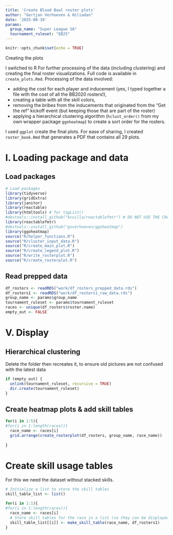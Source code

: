 ```yaml
---
title: 'Create Blood Bowl roster plots'
author: "Gertjan Verhoeven & Hiliadan"
date: '2025-08-19'
params:
  group_name: "Super League S6"
  tournament_ruleset: "EB25"
---
```


```r
knitr::opts_chunk$set(echo = TRUE)
```


Creating the plots

I switched to R For further processing of the data (including clustering) and creating the final roster visualizations. Full code is available in `create_plots.Rmd`. Processing of the data involved:

* adding the cost for each player and inducement (yes, I typed together a file with the cost of all the BB2020 rosters!), 
* creating a table with all the skill colors, 
* removing the bribes from the inducements that originated from the "Get the ref" kickoff event (but keeping those that are part of the roster)
* applying a hierarchical clustering algorithm (`hclust_order()` from my own wrapper package `ggoheatmap`) to create a sort order for the rosters.

I used `ggplot` create the final plots. For ease of sharing, I created `roster_book.Rmd` that generates a PDF that contains all 29 plots.

# I. Loading package and data
## Load packages

```r
# Load packages
library(tidyverse)
library(gridExtra)
library(janitor)
library(reactable)
library(htmltools) # for tagList()
#devtools::install_github("kcuilla/reactablefmtr") # DO NOT USE THE CRAN VERSION IT IS OUTDATED, HOWEVER THIS VERSION ALSO HAS A BUG WITH A PR FIX OPEN
library(reactablefmtr) 
#devtools::install_github("gsverhoeven/ggoheatmap")
library(ggoheatmap)
source("R/helper_functions.R")
source("R/cluster_input_data.R")
source("R/create_main_plot.R")
source("R/create_legend_plot.R")
source("R/write_rosterplot.R")
source("R/create_rosterplot.R")
```

## Read prepped data

```r
df_rosters <- readRDS("work/df_rosters_prepped_data.rds")
df_rosters1 <- readRDS("work/df_rosters1_raw_data.rds")
group_name <- params$group_name
tournament_ruleset <- params$tournament_ruleset
races <- unique(df_rosters$roster.name)
empty_out <- FALSE
```

# V. Display
## Hierarchical clustering

Delete the folder then recreates it, to ensure old pictures are not confused with the latest data

```r
if (empty_out) {
  unlink(tournament_ruleset, recursive = TRUE)
  dir.create(tournament_ruleset)
}
```

## Create heatmap plots & add skill tables

```r
for(i in 1:5){
#for(i in 1:length(races)){
  race_name <- races[i]
  grid.arrange(create_rosterplot(df_rosters, group_name, race_name))
  
}
```

# Create skill usage tables\

For this we need the dataset without stacked skills.

```r
# Initialize a list to store the skill tables
skill_table_list <- list()

for(i in 1:1){
#for(i in 1:length(races)){
  race_name <- races[i]
  # Store skill tables for the race in a list (so they can be displayed outside the loop all at once)
  skill_table_list[[i]] <- make_skill_table(race_name, df_rosters1)
}
```

